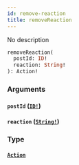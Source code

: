 ```yaml
---
id: remove-reaction
title: removeReaction
---
```


No description

```graphql
removeReaction(
  postId: ID!
  reaction: String!
): Action!

```

### Arguments

#### `postId` ([`ID!`](/graphql/scalars/id))

#### `reaction` ([`String!`](/graphql/scalars/string))

### Type

#### [`Action`](/graphql/objects/action)
